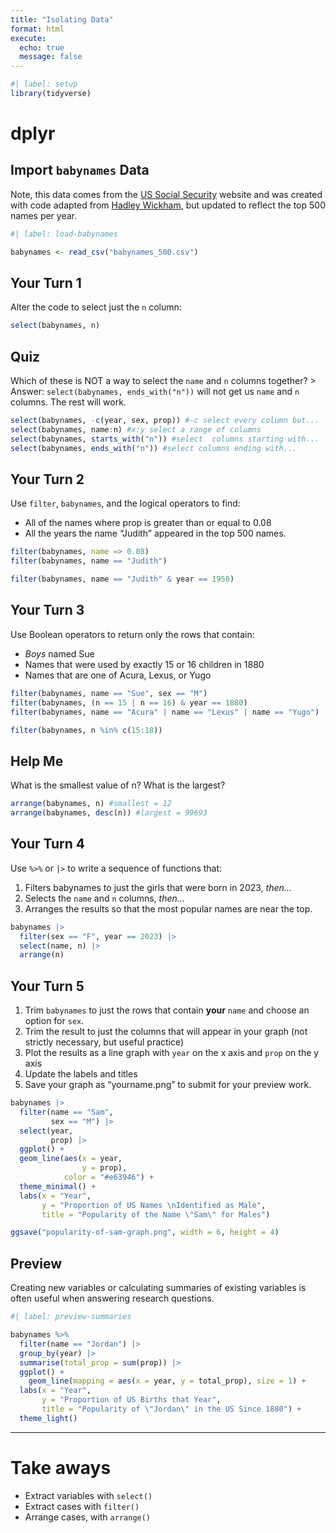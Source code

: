 ```yaml
---
title: "Isolating Data"
format: html
execute: 
  echo: true
  message: false
---
```



```r
#| label: setup
library(tidyverse)
```


# dplyr

## Import `babynames` Data  

Note, this data comes from the [US Social Security](https://www.ssa.gov/oact/babynames/) website and was created with code adapted from [Hadley Wickham](https://github.com/hadley/babynames/blob/master/data-raw/names.R), but updated to reflect the top 500 names per year. 

```r
#| label: load-babynames 

babynames <- read_csv("babynames_500.csv")

```



## Your Turn 1

Alter the code to select just the `n` column:

```r
select(babynames, n)
```

## Quiz

Which of these is NOT a way to select the `name` and `n` columns together?
> Answer: `select(babynames, ends_with("n"))` will not get us `name` and `n` columns. The rest will work.

```r
select(babynames, -c(year, sex, prop)) #-c select every column but...
select(babynames, name:n) #x:y select a range of columns
select(babynames, starts_with("n")) #select  columns starting with...
select(babynames, ends_with("n")) #select columns ending with...
```

## Your Turn 2

Use `filter`, `babynames`, and the logical operators to find:

* All of the names where prop is greater than or equal to 0.08  
* All the years the name "Judith" appeared in the top 500 names.    

```r
filter(babynames, name => 0.08)
filter(babynames, name == "Judith")

filter(babynames, name == "Judith" & year == 1950)
```

## Your Turn 3

Use Boolean operators to return only the rows that contain:

* _Boys_ named Sue  
* Names that were used by exactly 15 or 16 children in 1880  
* Names that are one of Acura, Lexus, or Yugo

```r
filter(babynames, name == "Sue", sex == "M")
filter(babynames, (n == 15 | n == 16) & year == 1880) 
filter(babynames, name == "Acura" | name == "Lexus" | name == "Yugo")

filter(babynames, n %in% c(15:18))
```

## Help Me

What is the smallest value of n?
What is the largest?

```r
arrange(babynames, n) #smallest = 12
arrange(babynames, desc(n)) #largest = 99693
```

## Your Turn 4

Use `%>%` or `|>` to write a sequence of functions that: 

1. Filters babynames to just the girls that were born in 2023, *then...*  
2. Selects the `name` and `n` columns, *then...*  
3. Arranges the results so that the most popular names are near the top.

```r
babynames |> 
  filter(sex == "F", year == 2023) |> 
  select(name, n) |> 
  arrange(n)

```

## Your Turn 5

1. Trim `babynames` to just the rows that contain **your** `name` and choose an option for `sex`.   
2. Trim the result to just the columns that will appear in your graph (not strictly necessary, but useful practice)  
3. Plot the results as a line graph with `year` on the x axis and `prop` on the y axis
4. Update the labels and titles  
5. Save your graph as "yourname.png" to submit for your preview work.  

```r
babynames |>
  filter(name == "Sam", 
         sex == "M") |> 
  select(year, 
         prop) |> 
  ggplot() +
  geom_line(aes(x = year, 
                y = prop),
            color = "#e63946") +
  theme_minimal() +
  labs(x = "Year",
       y = "Proportion of US Names \nIdentified as Male",
       title = "Popularity of the Name \"Sam\" for Males")

ggsave("popularity-of-sam-graph.png", width = 6, height = 4)
```



## Preview

Creating new variables or calculating summaries of existing variables is often useful when answering research questions.  

```r
#| label: preview-summaries 

babynames %>% 
  filter(name == "Jordan") |> 
  group_by(year) |> 
  summarise(total_prop = sum(prop)) |> 
  ggplot() +
    geom_line(mapping = aes(x = year, y = total_prop), size = 1) +
  labs(x = "Year", 
       y = "Proportion of US Births that Year",
       title = "Popularity of \"Jordan\" in the US Since 1880") +
  theme_light()
```





***

# Take aways

* Extract variables with `select()`  
* Extract cases with `filter()`  
* Arrange cases, with `arrange()`  


